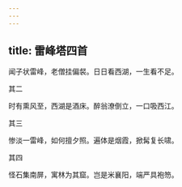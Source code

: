```yaml
---
---
---
```

title: 雷峰塔四首
---







闻子状雷峰，老僧挂偏裻。日日看西湖，一生看不足。





其二


时有熏风至，西湖是酒床。醉翁潦倒立，一口吸西江。





其三


惨淡一雷峰，如何擅夕照。遍体是烟霞，掀髯复长啸。





其四


怪石集南屏，寓林为其窟。岂是米襄阳，端严具袍笏。